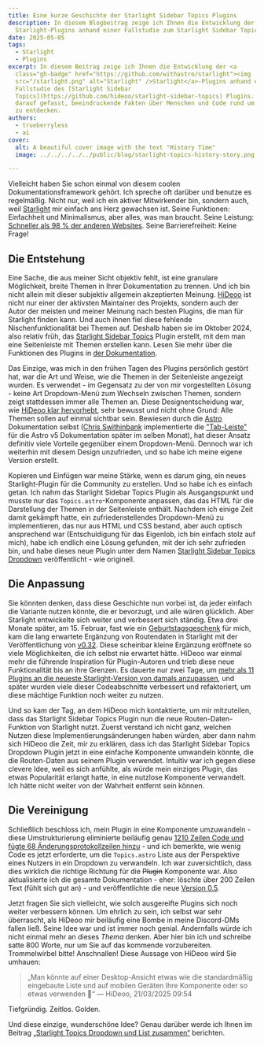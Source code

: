 ```yaml
---
title: Eine kurze Geschichte der Starlight Sidebar Topics Plugins
description: In diesem Blogbeitrag zeige ich Ihnen die Entwicklung der
  Starlight-Plugins anhand einer Fallstudie zum Starlight Sidebar Topics Plugin.
date: 2025-05-05
tags:
  - Starlight
  - Plugins
excerpt: In diesem Beitrag zeige ich Ihnen die Entwicklung der <a
  class="gh-badge" href="https://github.com/withastro/starlight"><img
  src="/starlight.png" alt="Starlight" />Starlight</a>-Plugins anhand einer
  Fallstudie des [Starlight Sidebar
  Topics](https://github.com/hideoo/starlight-sidebar-topics) Plugins. Seien Sie
  darauf gefasst, beeindruckende Fakten über Menschen und Code rund um Starlight
  zu entdecken.
authors:
  - trueberryless
  - ai
cover:
  alt: A beautiful cover image with the text "History Time"
  image: ../../../../../public/blog/starlight-topics-history-story.png

---
```


Vielleicht haben Sie schon einmal von diesem coolen Dokumentationsframework gehört. Ich spreche oft darüber und benutze es regelmäßig. Nicht nur, weil ich ein aktiver Mitwirkender bin, sondern auch, weil [Starlight](https://starlight.astro.build) mir einfach ans Herz gewachsen ist. Seine Funktionen: Einfachheit und Minimalismus, aber alles, was man braucht. Seine Leistung: [Schneller als 98 % der anderen Websites](https://www.websitecarbon.com/website/starlight-astro-build-getting-started/). Seine Barrierefreiheit: Keine Frage!

## Die Entstehung

Eine Sache, die aus meiner Sicht objektiv fehlt, ist eine granulare Möglichkeit, breite Themen in Ihrer Dokumentation zu trennen. Und ich bin nicht allein mit dieser subjektiv allgemein akzeptierten Meinung. [HiDeoo](https://github.com/HiDeoo) ist nicht nur einer der aktivsten Maintainer des Projekts, sondern auch der Autor der meisten und meiner Meinung nach besten Plugins, die man für Starlight finden kann. Und auch ihnen fiel diese fehlende Nischenfunktionalität bei Themen auf. Deshalb haben sie im Oktober 2024, also relativ früh, das [Starlight Sidebar Topics](https://github.com/hideoo/starlight-sidebar-topics) Plugin erstellt, mit dem man eine Seitenleiste mit Themen erstellen kann. Lesen Sie mehr über die Funktionen des Plugins in [der Dokumentation](https://starlight-sidebar-topics.trueberryless.org/).

Das Einzige, was mich in den frühen Tagen des Plugins persönlich gestört hat, war die Art und Weise, wie die Themen in der Seitenleiste angezeigt wurden. Es verwendet - im Gegensatz zu der von mir vorgestellten Lösung - keine Art Dropdown-Menü zum Wechseln zwischen Themen, sondern zeigt stattdessen immer alle Themen an. Diese Designentscheidung war, wie [HiDeoo klar hervorhebt](https://github.com/HiDeoo/starlight-sidebar-topics/issues/2#issuecomment-2410196392), sehr bewusst und nicht ohne Grund: Alle Themen sollen auf einmal sichtbar sein. Bewiesen durch die [Astro](https://github.com/withastro) Dokumentation selbst ([Chris Swithinbank](https://github.com/delucis) implementierte die ["Tab-Leiste"](https://github.com/withastro/docs/pull/9890) für die Astro v5 Dokumentation später im selben Monat), hat dieser Ansatz definitiv viele Vorteile gegenüber einem Dropdown-Menü. Dennoch war ich weiterhin mit diesem Design unzufrieden, und so habe ich meine eigene Version erstellt.

Kopieren und Einfügen war meine Stärke, wenn es darum ging, ein neues Starlight-Plugin für die Community zu erstellen. Und so habe ich es einfach getan. Ich nahm das Starlight Sidebar Topics Plugin als Ausgangspunkt und musste nur das `Topics.astro`-Komponente anpassen, das das HTML für die Darstellung der Themen in der Seitenleiste enthält. Nachdem ich einige Zeit damit gekämpft hatte, ein zufriedenstellendes Dropdown-Menü zu implementieren, das nur aus HTML und CSS bestand, aber auch optisch ansprechend war (Entschuldigung für das Eigenlob, ich bin einfach stolz auf mich), habe ich endlich eine Lösung gefunden, mit der ich sehr zufrieden bin, und habe dieses neue Plugin unter dem Namen [Starlight Sidebar Topics Dropdown](https://github.com/trueberryless-org/starlight-sidebar-topics-dropdown) veröffentlicht - wie originell.

## Die Anpassung

Sie könnten denken, dass diese Geschichte nun vorbei ist, da jeder einfach die Variante nutzen könnte, die er bevorzugt, und alle wären glücklich. Aber Starlight entwickelte sich weiter und verbessert sich ständig. Etwa drei Monate später, am 15. Februar, fast wie ein [Geburtstagsgeschenk](../../blog/20th-birthday/) für mich, kam die lang erwartete Ergänzung von Routendaten in Starlight mit der Veröffentlichung von [v0.32](https://github.com/withastro/starlight/releases/tag/@astrojs/starlight@0.32.0). Diese scheinbar kleine Ergänzung eröffnete so viele Möglichkeiten, die ich selbst nie erwartet hätte. HiDeoo war einmal mehr die führende Inspiration für Plugin-Autoren und trieb diese neue Funktionalität bis an ihre Grenzen. Es dauerte nur zwei Tage, um [mehr als 11 Plugins an die neueste Starlight-Version von damals anzupassen](https://bsky.app/profile/hideoo.dev/post/3liffpudc5c2b), und später wurden viele dieser Codeabschnitte verbessert und refaktoriert, um diese mächtige Funktion noch weiter zu nutzen.

Und so kam der Tag, an dem HiDeoo mich kontaktierte, um mir mitzuteilen, dass das Starlight Sidebar Topics Plugin nun die neue Routen-Daten-Funktion von Starlight nutzt. Zuerst verstand ich nicht ganz, welchen Nutzen diese Implementierungsänderungen haben würden, aber dann nahm sich HiDeoo die Zeit, mir zu erklären, dass ich das Starlight Sidebar Topics Dropdown Plugin jetzt in eine einfache Komponente umwandeln könnte, die die Routen-Daten aus seinem Plugin verwendet. Intuitiv war ich gegen diese clevere Idee, weil es sich anfühlte, als würde mein einziges Plugin, das etwas Popularität erlangt hatte, in eine nutzlose Komponente verwandelt. Ich hätte nicht weiter von der Wahrheit entfernt sein können.

## Die Vereinigung

Schließlich beschloss ich, mein Plugin in eine Komponente umzuwandeln - diese Umstrukturierung eliminierte beiläufig genau [1210 Zeilen Code und fügte 68 Änderungsprotokollzeilen hinzu](https://github.com/trueberryless-org/starlight-sidebar-topics-dropdown/pull/40) - und ich bemerkte, wie wenig Code es jetzt erforderte, um die `Topics.astro` Liste aus der Perspektive eines Nutzers in ein Dropdown zu verwandeln. Ich war zuversichtlich, dass dies wirklich die richtige Richtung für die ~~Plugin~~ Komponente war. Also aktualisierte ich die gesamte Dokumentation - eher: löschte über 200 Zeilen Text (fühlt sich gut an) - und veröffentlichte die neue [Version 0.5](https://github.com/trueberryless-org/starlight-sidebar-topics-dropdown/releases/tag/starlight-sidebar-topics-dropdown%400.5.0).

Jetzt fragen Sie sich vielleicht, wie solch ausgereifte Plugins sich noch weiter verbessern können. Um ehrlich zu sein, ich selbst war sehr überrascht, als HiDeoo mir beiläufig eine Bombe in meine Discord-DMs fallen ließ. Seine Idee war und ist immer noch genial. Andernfalls würde ich nicht einmal mehr an dieses *Thema* denken. Aber hier bin ich und schreibe satte 800 Worte, nur um Sie auf das kommende vorzubereiten. Trommelwirbel bitte! Anschnallen! Diese Aussage von HiDeoo wird Sie umhauen:

> „Man könnte auf einer Desktop-Ansicht etwas wie die standardmäßig eingebaute Liste und auf mobilen Geräten Ihre Komponente oder so etwas verwenden 🧠“ — HiDeoo, 21/03/2025 09:54

Tiefgründig. Zeitlos. Golden.

Und diese einzige, wunderschöne Idee? Genau darüber werde ich Ihnen im Beitrag [„Starlight Topics Dropdown und List zusammen“](../../blog/starlight-dropdown-and-list-together/) berichten.

